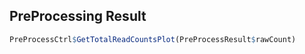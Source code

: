 ## PreProcessing Result

```{r}
PreProcessCtrl$GetTotalReadCountsPlot(PreProcessResult$rawCount)
```







